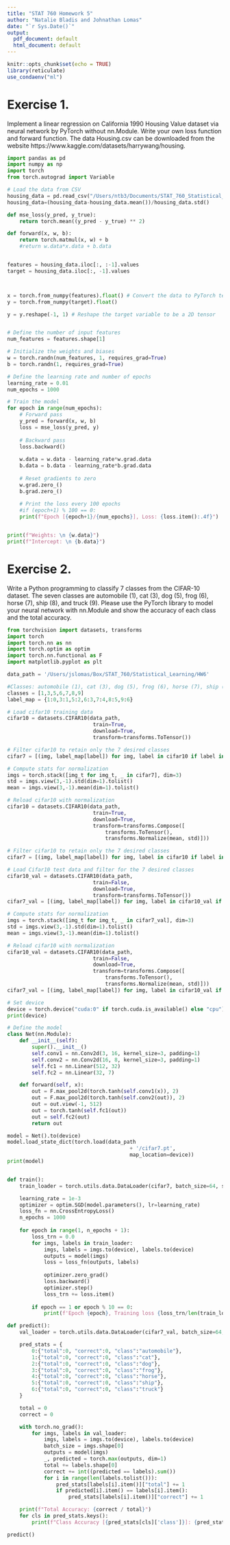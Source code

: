 ```yaml
---
title: "STAT 760 Homework 5"
author: "Natalie Bladis and Johnathan Lomas"
date: "`r Sys.Date()`"
output:
  pdf_document: default
  html_document: default
---
```


```r
knitr::opts_chunk$set(echo = TRUE)
library(reticulate)
use_condaenv("ml")
```

# Exercise 1.
Implement a linear regression on California 1990 Housing Value dataset via neural network by PyTorch without nn.Module. Write your own loss function and forward function. The data Housing.csv can be downloaded from the website https://www.kaggle.com/datasets/harrywang/housing.

```python
import pandas as pd
import numpy as np
import torch
from torch.autograd import Variable

# Load the data from CSV
housing_data = pd.read_csv("/Users/ntb3/Documents/STAT_760_Statistical_Learning/CaliforniaHousing/cal_housing.data", header=None)
housing_data=(housing_data-housing_data.mean())/housing_data.std()

def mse_loss(y_pred, y_true):
    return torch.mean((y_pred - y_true) ** 2)

def forward(x, w, b):
    return torch.matmul(x, w) + b
    #return w.data*x.data + b.data   


features = housing_data.iloc[:, :-1].values
target = housing_data.iloc[:, -1].values



x = torch.from_numpy(features).float() # Convert the data to PyTorch tensors
y = torch.from_numpy(target).float()

y = y.reshape(-1, 1) # Reshape the target variable to be a 2D tensor


# Define the number of input features
num_features = features.shape[1]

# Initialize the weights and biases
w = torch.randn(num_features, 1, requires_grad=True)
b = torch.randn(1, requires_grad=True)

# Define the learning rate and number of epochs
learning_rate = 0.01
num_epochs = 1000

# Train the model
for epoch in range(num_epochs):
    # Forward pass
    y_pred = forward(x, w, b)
    loss = mse_loss(y_pred, y)
    
    # Backward pass
    loss.backward()
    
    w.data = w.data - learning_rate*w.grad.data
    b.data = b.data - learning_rate*b.grad.data
        
    # Reset gradients to zero
    w.grad.zero_()
    b.grad.zero_()
        
    # Print the loss every 100 epochs
    #if (epoch+1) % 100 == 0:
    print(f"Epoch [{epoch+1}/{num_epochs}], Loss: {loss.item():.4f}")


print(f"Weights: \n {w.data}")
print(f"Intercept: \n {b.data}")


```

# Exercise 2.
Write a Python programming to classify 7 classes from the CIFAR-10 dataset. The seven classes are automobile (1), cat (3), dog (5), frog (6), horse (7), ship (8), and truck (9). Please use the PyTorch library to model your neural network with nn.Module and show the accuracy of each class and the total accuracy.
```python
from torchvision import datasets, transforms
import torch
import torch.nn as nn
import torch.optim as optim
import torch.nn.functional as F
import matplotlib.pyplot as plt

data_path = '/Users/jslomas/Box/STAT_760/Statistical_Learning/HW6'

#Classes: automobile (1), cat (3), dog (5), frog (6), horse (7), ship (8), and truck (9).
classes = [1,3,5,6,7,8,9]
label_map = {1:0,3:1,5:2,6:3,7:4,8:5,9:6}

# Load cifar10 training data
cifar10 = datasets.CIFAR10(data_path, 
							train=True, 
							download=True,
							transform=transforms.ToTensor())

# Filter cifar10 to retain only the 7 desired classes
cifar7 = [(img, label_map[label]) for img, label in cifar10 if label in classes]

# Compute stats for normalization
imgs = torch.stack([img_t for img_t, _ in cifar7], dim=3)
std = imgs.view(3,-1).std(dim=1).tolist()
mean = imgs.view(3,-1).mean(dim=1).tolist()

# Reload cifar10 with normalization
cifar10 = datasets.CIFAR10(data_path, 
							train=True, 
							download=True,
							transform=transforms.Compose([
								transforms.ToTensor(),
								transforms.Normalize(mean, std)]))

# Filter cifar10 to retain only the 7 desired classes
cifar7 = [(img, label_map[label]) for img, label in cifar10 if label in classes]

# Load Cifar10 test data and filter for the 7 desired classes
cifar10_val = datasets.CIFAR10(data_path, 
							train=False, 
							download=True,
							transform=transforms.ToTensor())
cifar7_val = [(img, label_map[label]) for img, label in cifar10_val if label in classes]

# Compute stats for normalization
imgs = torch.stack([img_t for img_t, _ in cifar7_val], dim=3)
std = imgs.view(3,-1).std(dim=1).tolist()
mean = imgs.view(3,-1).mean(dim=1).tolist()

# Reload cifar10 with normalization
cifar10_val = datasets.CIFAR10(data_path, 
							train=False, 
							download=True,
							transform=transforms.Compose([
								transforms.ToTensor(),
								transforms.Normalize(mean, std)]))
cifar7_val = [(img, label_map[label]) for img, label in cifar10_val if label in classes]

# Set device
device = torch.device("cuda:0" if torch.cuda.is_available() else "cpu")
print(device)

# Define the model
class Net(nn.Module):
	def __init__(self):
		super().__init__()
		self.conv1 = nn.Conv2d(3, 16, kernel_size=3, padding=1)
		self.conv2 = nn.Conv2d(16, 8, kernel_size=3, padding=1)
		self.fc1 = nn.Linear(512, 32)
		self.fc2 = nn.Linear(32, 7)

	def forward(self, x):
		out = F.max_pool2d(torch.tanh(self.conv1(x)), 2)
		out = F.max_pool2d(torch.tanh(self.conv2(out)), 2)
		out = out.view(-1, 512)
		out = torch.tanh(self.fc1(out))
		out = self.fc2(out)
		return out

model = Net().to(device)
model.load_state_dict(torch.load(data_path
                                        + '/cifar7.pt',
                                        map_location=device))
print(model)


def train():
	train_loader = torch.utils.data.DataLoader(cifar7, batch_size=64, shuffle=True)

	learning_rate = 1e-3
	optimizer = optim.SGD(model.parameters(), lr=learning_rate)
	loss_fn = nn.CrossEntropyLoss()
	n_epochs = 1000
 
	for epoch in range(1, n_epochs + 1):
		loss_trn = 0.0
		for imgs, labels in train_loader:
			imgs, labels = imgs.to(device), labels.to(device)
			outputs = model(imgs)
			loss = loss_fn(outputs, labels)
 
			optimizer.zero_grad()
			loss.backward()
			optimizer.step()
			loss_trn += loss.item()
  
		if epoch == 1 or epoch % 10 == 0:
			print(f'Epoch {epoch}, Training loss {loss_trn/len(train_loader)}')

def predict():
	val_loader = torch.utils.data.DataLoader(cifar7_val, batch_size=64, shuffle=False)

	pred_stats = {
    	0:{"total":0, "correct":0, "class":"automobile"},
    	1:{"total":0, "correct":0, "class":"cat"},
    	2:{"total":0, "correct":0, "class":"dog"},
    	3:{"total":0, "correct":0, "class":"frog"},
    	4:{"total":0, "correct":0, "class":"horse"},
    	5:{"total":0, "correct":0, "class":"ship"},
    	6:{"total":0, "correct":0, "class":"truck"}
	}

	total = 0
	correct = 0

	with torch.no_grad():
		for imgs, labels in val_loader:
			imgs, labels = imgs.to(device), labels.to(device)
			batch_size = imgs.shape[0]
			outputs = model(imgs)
			_, predicted = torch.max(outputs, dim=1)
			total += labels.shape[0]
			correct += int((predicted == labels).sum())
			for i in range(len(labels.tolist())):
				pred_stats[labels[i].item()]["total"] += 1
				if predicted[i].item() == labels[i].item():
					pred_stats[labels[i].item()]["correct"] += 1

	print(f"Total Accuracy: {correct / total}")
	for cls in pred_stats.keys():
		print(f"Class Accuracy [{pred_stats[cls]['class']}]: {pred_stats[cls]['correct']/pred_stats[cls]['total']}")

predict()
```